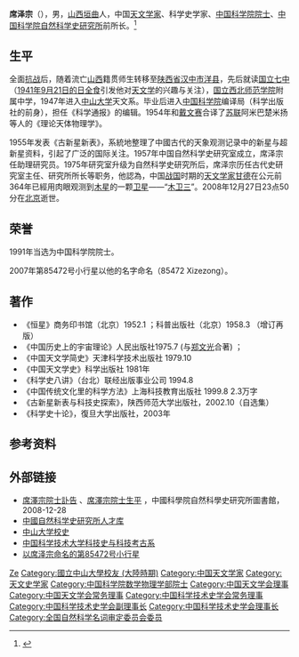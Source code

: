 '''席泽宗'''（{{bd|1927年|6月9日|2008年|12月27日}}），男，[[山西省|山西]][[垣曲县|垣曲]]人，中国[[天文学家|天文学家]]、科学史学家、[[中国科学院院士|中国科学院院士]]、[[中国科学院自然科学史研究所|中国科学院自然科学史研究所]]前所长。<ref>{{Cite book|title=中华当代文化名人大辞典|author=张品兴, 殷登祥, 陈有进等主编|publisher=中国广播电视出版社|year=1992|isbn=9787504315137|location=北京|pages=}}</ref>

== 生平 ==
全面[[抗战|抗战]]后，随着流亡[[山西|山西]]籍贯师生转移至[[陕西省|陕西省]][[汉中市|汉中市]][[洋县|洋县]]，先后就读[[国立七中|国立七中]]（[[1941年9月21日日食|1941年9月21日的日全食]]引发他对[[天文学|天文学]]的兴趣与关注），[[国立西北师范学院|国立西北师范学院]]附属中学，1947年进入[[中山大学|中山大学]]天文系。毕业后进入[[中国科学院|中国科学院]]编译局（科学出版社的前身），担任《科学通报》的编辑。1954年和[[戴文赛|戴文赛]]合译了[[苏联|苏联]]阿米巴楚米扬等人的《理论天体物理学》。

1955年发表《古新星新表》，系統地整理了中國古代的天象观测记录中的新星与超新星资料，引起了广泛的国际关注。1957年中国自然科学史研究室成立，席泽宗任助理研究员。1975年研究室升级为自然科学史研究所后，席泽宗历任古代史研究室主任、研究所所长等职务，他認為，中国[[战国|战国]]时期的[[天文学家|天文学家]][[甘德_(天文學家)|甘德]]在公元前364年已經用肉眼观测到[[木星|木星]]的一颗[[卫星|卫星]]——“[[木卫三|木卫三]]”。2008年12月27日23点50分在[[北京|北京]]逝世。

== 荣誉 ==
1991年当选为中国科学院院士。

2007年第85472号小行星以他的名字命名（85472 Xizezong）。

== 著作 ==
* 《恒星》商务印书馆（北京）1952.1 ；科普出版社（北京）1958.3 （增订再版）
* 《中国历史上的宇宙理论》人民出版社1975.7 (与[[郑文光|郑文光]]合著) ；
* 《中国天文学简史》天津科学技术出版社 1979.10
* 《中国天文学史》科学出版社 1981年
* 《科学史八讲》（台北）联经出版事业公司 1994.8
* 《中国传统文化里的科学方法》上海科技教育出版社 1999.8  2.3万字
* 《古新星新表与科技史探索》，陕西师范大学出版社，2002.10（自选集）
* 《科学史十论》，復旦大学出版社，2003年

== 参考资料 ==
{{reflist}}

== 外部链接 ==
* [http://www.ihns.cas.cn/xwzx/zhxw/200812/t20081228_239323.html 席澤宗院士訃告] {{Wayback|url=http://www.ihns.cas.cn/xwzx/zhxw/200812/t20081228_239323.html |date=20210417110028 }}、[http://www.ihns.cas.cn/xwzx/zhxw/200812/t20081228_239324.html 席澤宗院士生平] {{Wayback|url=http://www.ihns.cas.cn/xwzx/zhxw/200812/t20081228_239324.html |date=20210417110053 }}，中國科學院自然科學史研究所圖書館，2008-12-28
* [https://web.archive.org/web/20120701115929/http://sourcedb.cas.cn/sourcedb_ihns_cas/cn/ihnsexport/200906/t20090602_253800.html 中國自然科学史研究所人才库]
* [https://web.archive.org/web/20131103223608/http://gjs.sysu.edu.cn/zsdxxs/xz/9797.htm 中山大学校史]
* [http://hsta.ustc.edu.cn/bencandy.php?fid=33&id=92 中国科学技术大学科技史与科技考古系]{{dead link|date=2018年2月 |bot=InternetArchiveBot |fix-attempted=yes }}
* [http://ssd.jpl.nasa.gov/sbdb.cgi?sstr=85472 以席泽宗命名的第85472号小行星] {{Wayback|url=http://ssd.jpl.nasa.gov/sbdb.cgi?sstr=85472 |date=20210812220218 }}

{{中国科学院数学物理学部院士}}
{{Navboxes
| title  = 席泽宗在[[中国天文学会|中国天文学会]]的职务
| list1  =
{{中国天文学会第三届理事会}}
{{中国天文学会第四届理事会}}
}}
{{Navboxes
| title  = 席泽宗在[[中国科学技术史学会|中国科学技术史学会]]的职务
| list1  =
{{中国科学技术史学会第一届理事会}}
{{中国科学技术史学会第二届理事会}}
{{中国科学技术史学会第三届理事会}}
{{中国科学技术史学会第五届理事会}}
{{中国科学技术史学会第六届理事会}}
}}
{{Navboxes
| title  = 席泽宗在[[全国科学技术名词审定委员会|全国科学技术名词审定委员会]]的职务
| list1  =
{{全国自然科学名词审定委员会第二届全国委员会}}
{{全国自然科学名词审定委员会第三届全国委员会}}
{{全国科学技术名词审定委员会第四届全国委员会}}
}}

{{Authority control}}

{{DEFAULTSORT:Xi席}}
[[Category:席姓|Ze]]
[[Category:國立中山大學校友_(大陸時期)|Category:國立中山大學校友 (大陸時期)]]
[[Category:中国天文学家|Category:中国天文学家]]
[[Category:天文史学家|Category:天文史学家]]
[[Category:中国科学院数学物理学部院士|Category:中国科学院数学物理学部院士]]
[[Category:中国天文学会理事|Category:中国天文学会理事]]
[[Category:中国天文学会常务理事|Category:中国天文学会常务理事]]
[[Category:中国科学技术史学会常务理事|Category:中国科学技术史学会常务理事]]
[[Category:中国科学技术史学会副理事长|Category:中国科学技术史学会副理事长]]
[[Category:中国科学技术史学会理事长|Category:中国科学技术史学会理事长]]
[[Category:全国自然科学名词审定委员会委员|Category:全国自然科学名词审定委员会委员]]